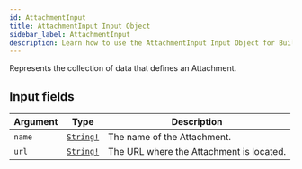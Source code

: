 ```yaml
---
id: AttachmentInput
title: AttachmentInput Input Object
sidebar_label: AttachmentInput
description: Learn how to use the AttachmentInput Input Object for Builder's API.
---
```


Represents the collection of data that defines an Attachment.

## Input fields

| Argument | Type                                      | Description                              |
| -------- | ----------------------------------------- | ---------------------------------------- |
| `name`   | [`String!`](/self-managed/composer/builder/api/schema/scalar/String.mdx) | The name of the Attachment.              |
| `url`    | [`String!`](/self-managed/composer/builder/api/schema/scalar/String.mdx) | The URL where the Attachment is located. |
